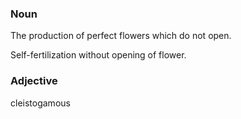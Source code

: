 ===Noun===
The production of perfect flowers which do not open.

Self-fertilization without opening of flower.

===Adjective===
cleistogamous